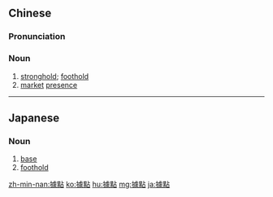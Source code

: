 {{also|据点}}
==Chinese==
{{zh-forms|s=据点}}

===Pronunciation===
{{zh-pron
|m=jùdiǎn
|c=geoi3 dim2
|cat=n
}}

===Noun===
{{zh-noun}}

# [[stronghold]]; [[foothold]]
# [[market]] [[presence]]

{{zh-cat|Advanced}}

----

==Japanese==
{{ja-kanjitab|きょ|てん|yomi=o}}

===Noun===
{{ja-noun|きょてん|shin=拠点}}

# [[base]]
# [[foothold]]

[[zh-min-nan:據點]]
[[ko:據點]]
[[hu:據點]]
[[mg:據點]]
[[ja:據點]]